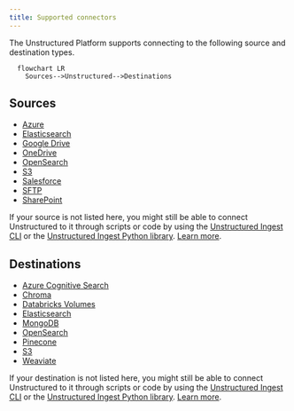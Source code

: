 ```yaml
---
title: Supported connectors
---
```


The Unstructured Platform supports connecting to the following source and destination types.

```mermaid
  flowchart LR
    Sources-->Unstructured-->Destinations
```

## Sources

- [Azure](/platform/sources/azure-blob-storage)
- [Elasticsearch](/platform/sources/elasticsearch)
- [Google Drive](/platform/sources/google-drive)
- [OneDrive](/platform/sources/onedrive-cloud-storage)
- [OpenSearch](/platform/sources/opensearch)
- [S3](/platform/sources/s3)
- [Salesforce](/platform/sources/salesforce)
- [SFTP](/platform/sources/sftp-storage)
- [SharePoint](/platform/sources/sharepoint)

If your source is not listed here, you might still be able to connect Unstructured to it through scripts or code by using the 
[Unstructured Ingest CLI](/ingestion/overview#unstructured-ingest-cli) or the 
[Unstructured Ingest Python library](/ingestion/overview#unstructured-ingest-python-library). 
[Learn more](/api-reference/ingest/source-connectors/overview).

## Destinations

- [Azure Cognitive Search](/platform/destinations/azure-cognitive-search)
- [Chroma](/platform/destinations/chroma)
- [Databricks Volumes](/platform/destinations/databricks)
- [Elasticsearch](/platform/destinations/elasticsearch)
- [MongoDB](/platform/destinations/mongodb)
- [OpenSearch](/platform/destinations/opensearch)
- [Pinecone](/platform/destinations/pinecone)
- [S3](/platform/destinations/s3)
- [Weaviate](/platform/destinations/weaviate)

If your destination is not listed here, you might still be able to connect Unstructured to it through scripts or code by using the 
[Unstructured Ingest CLI](/ingestion/overview#unstructured-ingest-cli) or the 
[Unstructured Ingest Python library](/ingestion/overview#unstructured-ingest-python-library). 
[Learn more](/api-reference/ingest/destination-connector/overview).

